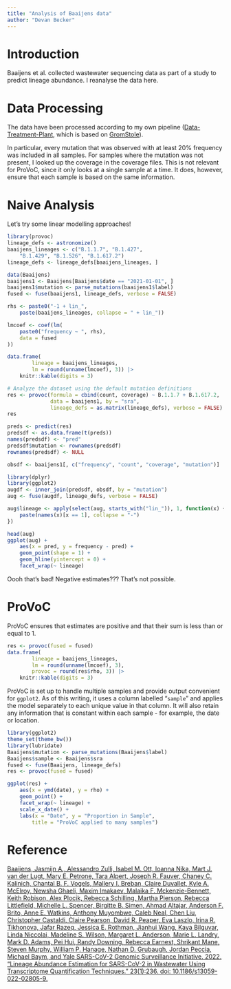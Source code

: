 ```yaml
---
title: "Analysis of Baaijens data"
author: "Devan Becker"
---
```


# Introduction

Baaijens et al. collected wastewater sequencing data as part of a study to predict lineage abundance. I reanalyse the data here.



# Data Processing

The data have been processed according to my own pipeline ([Data-Treatment-Plant](https://github.com/DASL-Lab/data-treatment-plant), which is based on [GromStole](https://github.com/PoonLab/gromstole)).

In particular, every mutation that was observed with at least 20% frequency was included in all samples. For samples where the mutation was not present, I looked up the coverage in the coverage files. This is not relevant for ProVoC, since it only looks at a single sample at a time. It does, however, ensure that each sample is based on the same information. 

# Naive Analysis

Let's try some linear modelling approaches!

```R
library(provoc)
lineage_defs <- astronomize()
baaijens_lineages <- c("B.1.1.7", "B.1.427",
    "B.1.429", "B.1.526", "B.1.617.2")
lineage_defs <- lineage_defs[baaijens_lineages, ]

data(Baaijens)
baaijens1 <- Baaijens[Baaijens$date == "2021-01-01", ]
baaijens1$mutation <- parse_mutations(baaijens1$label)
fused <- fuse(baaijens1, lineage_defs, verbose = FALSE)

rhs <- paste0("-1 + lin_",
    paste(baaijens_lineages, collapse = " + lin_"))

lmcoef <- coef(lm(
    paste0("frequency ~ ", rhs),
    data = fused
))

data.frame(
        lineage = baaijens_lineages,
        lm = round(unname(lmcoef), 3)) |>
    knitr::kable(digits = 3)
```

```R
# Analyze the dataset using the default mutation definitions
res <- provoc(formula = cbind(count, coverage) ~ B.1.1.7 + B.1.617.2,
              data = baaijens1, by = "sra",
              lineage_defs = as.matrix(lineage_defs), verbose = FALSE)
res

preds <- predict(res)
predsdf <- as.data.frame(t(preds))
names(predsdf) <- "pred"
predsdf$mutation <- rownames(predsdf)
rownames(predsdf) <- NULL

obsdf <- baaijens1[, c("frequency", "count", "coverage", "mutation")]

library(dplyr)
library(ggplot2)
augdf <- inner_join(predsdf, obsdf, by = "mutation")
aug <- fuse(augdf, lineage_defs, verbose = FALSE)

aug$lineage <- apply(select(aug, starts_with("lin_")), 1, function(x) {
    paste(names(x)[x == 1], collapse = "-")
})

head(aug)
ggplot(aug) +
    aes(x = pred, y = frequency - pred) +
    geom_point(shape = 1) +
    geom_hline(yintercept = 0) +
    facet_wrap(~ lineage)
```

Oooh that's bad! Negative estimates??? That's not possible. 

# ProVoC

ProVoC ensures that estimates are positive and that their sum is less than or equal to 1.

```R
res <- provoc(fused = fused)
data.frame(
        lineage = baaijens_lineages,
        lm = round(unname(lmcoef), 3),
        provoc = round(res$rho, 3)) |>
    knitr::kable(digits = 3)
```

ProVoC is set up to handle multiple samples and provide output convenient for `ggplot2`. As of this writing, it uses a column labelled "`sample`" and applies the model separately to each unique value in that column. It will also retain any information that is constant within each sample - for example, the date or location.

```R
library(ggplot2)
theme_set(theme_bw())
library(lubridate)
Baaijens$mutation <- parse_mutations(Baaijens$label)
Baaijens$sample <- Baaijens$sra
fused <- fuse(Baaijens, lineage_defs)
res <- provoc(fused = fused)

ggplot(res) +
    aes(x = ymd(date), y = rho) +
    geom_point() +
    facet_wrap(~ lineage) +
    scale_x_date() +
    labs(x = "Date", y = "Proportion in Sample",
        title = "ProVoC applied to many samples")
```


# Reference

[Baaijens, Jasmijn A., Alessandro Zulli, Isabel M. Ott, Ioanna Nika, Mart J. van der Lugt, Mary E. Petrone, Tara Alpert, Joseph R. Fauver, Chaney C. Kalinich, Chantal B. F. Vogels, Mallery I. Breban, Claire Duvallet, Kyle A. McElroy, Newsha Ghaeli, Maxim Imakaev, Malaika F. Mckenzie-Bennett, Keith Robison, Alex Plocik, Rebecca Schilling, Martha Pierson, Rebecca Littlefield, Michelle L. Spencer, Birgitte B. Simen, Ahmad Altajar, Anderson F. Brito, Anne E. Watkins, Anthony Muyombwe, Caleb Neal, Chen Liu, Christopher Castaldi, Claire Pearson, David R. Peaper, Eva Laszlo, Irina R. Tikhonova, Jafar Razeq, Jessica E. Rothman, Jianhui Wang, Kaya Bilguvar, Linda Niccolai, Madeline S. Wilson, Margaret L. Anderson, Marie L. Landry, Mark D. Adams, Pei Hui, Randy Downing, Rebecca Earnest, Shrikant Mane, Steven Murphy, William P. Hanage, Nathan D. Grubaugh, Jordan Peccia, Michael Baym, and Yale SARS-CoV-2 Genomic Surveillance Initiative. 2022. “Lineage Abundance Estimation for SARS-CoV-2 in Wastewater Using Transcriptome Quantification Techniques.” \emph{Genome Biology} 23(1):236. doi: 10.1186/s13059-022-02805-9.](https://doi.org/10.1186/s13059-022-02805-9)
